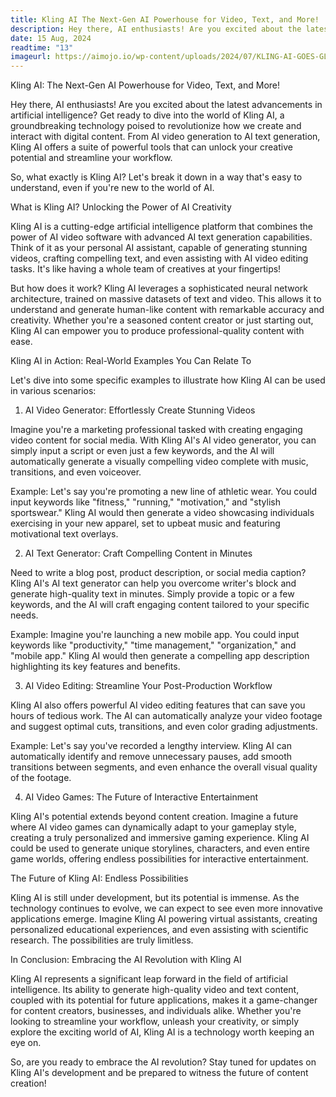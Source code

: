 ```yaml
---
title: Kling AI The Next-Gen AI Powerhouse for Video, Text, and More!
description: Hey there, AI enthusiasts! Are you excited about the latest advancements in artificial intelligence? Get ready to dive into the world of Kling AI. 
date: 15 Aug, 2024
readtime: "13"
imageurl: https://aimojo.io/wp-content/uploads/2024/07/KLING-AI-GOES-GLOBAL.webp
---
```


Kling AI: The Next-Gen AI Powerhouse for Video, Text, and More!

Hey there, AI enthusiasts! Are you excited about the latest advancements in artificial intelligence? Get ready to dive into the world of Kling AI, a groundbreaking technology poised to revolutionize how we create and interact with digital content. From AI video generation to AI text generation, Kling AI offers a suite of powerful tools that can unlock your creative potential and streamline your workflow.

So, what exactly is Kling AI? Let's break it down in a way that's easy to understand, even if you're new to the world of AI.

What is Kling AI? Unlocking the Power of AI Creativity

Kling AI is a cutting-edge artificial intelligence platform that combines the power of AI video software with advanced AI text generation capabilities. Think of it as your personal AI assistant, capable of generating stunning videos, crafting compelling text, and even assisting with AI video editing tasks. It's like having a whole team of creatives at your fingertips!

But how does it work? Kling AI leverages a sophisticated neural network architecture, trained on massive datasets of text and video. This allows it to understand and generate human-like content with remarkable accuracy and creativity. Whether you're a seasoned content creator or just starting out, Kling AI can empower you to produce professional-quality content with ease.

Kling AI in Action: Real-World Examples You Can Relate To

Let's dive into some specific examples to illustrate how Kling AI can be used in various scenarios:

1. AI Video Generator: Effortlessly Create Stunning Videos

Imagine you're a marketing professional tasked with creating engaging video content for social media. With Kling AI's AI video generator, you can simply input a script or even just a few keywords, and the AI will automatically generate a visually compelling video complete with music, transitions, and even voiceover.

Example: Let's say you're promoting a new line of athletic wear. You could input keywords like "fitness," "running," "motivation," and "stylish sportswear." Kling AI would then generate a video showcasing individuals exercising in your new apparel, set to upbeat music and featuring motivational text overlays.

2. AI Text Generator: Craft Compelling Content in Minutes

Need to write a blog post, product description, or social media caption? Kling AI's AI text generator can help you overcome writer's block and generate high-quality text in minutes. Simply provide a topic or a few keywords, and the AI will craft engaging content tailored to your specific needs.

Example: Imagine you're launching a new mobile app. You could input keywords like "productivity," "time management," "organization," and "mobile app." Kling AI would then generate a compelling app description highlighting its key features and benefits.

3. AI Video Editing: Streamline Your Post-Production Workflow

Kling AI also offers powerful AI video editing features that can save you hours of tedious work. The AI can automatically analyze your video footage and suggest optimal cuts, transitions, and even color grading adjustments.

Example: Let's say you've recorded a lengthy interview. Kling AI can automatically identify and remove unnecessary pauses, add smooth transitions between segments, and even enhance the overall visual quality of the footage.

4. AI Video Games: The Future of Interactive Entertainment

Kling AI's potential extends beyond content creation. Imagine a future where AI video games can dynamically adapt to your gameplay style, creating a truly personalized and immersive gaming experience. Kling AI could be used to generate unique storylines, characters, and even entire game worlds, offering endless possibilities for interactive entertainment.

The Future of Kling AI: Endless Possibilities

Kling AI is still under development, but its potential is immense. As the technology continues to evolve, we can expect to see even more innovative applications emerge. Imagine Kling AI powering virtual assistants, creating personalized educational experiences, and even assisting with scientific research. The possibilities are truly limitless.

In Conclusion: Embracing the AI Revolution with Kling AI

Kling AI represents a significant leap forward in the field of artificial intelligence. Its ability to generate high-quality video and text content, coupled with its potential for future applications, makes it a game-changer for content creators, businesses, and individuals alike. Whether you're looking to streamline your workflow, unleash your creativity, or simply explore the exciting world of AI, Kling AI is a technology worth keeping an eye on.

So, are you ready to embrace the AI revolution? Stay tuned for updates on Kling AI's development and be prepared to witness the future of content creation!